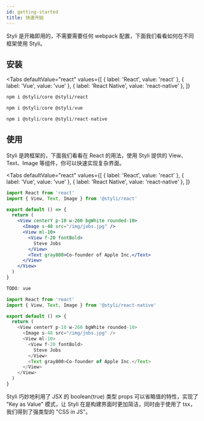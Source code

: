 ```yaml
---
id: getting-started
title: 快速开始
---
```



Styli 是开箱即用的，不需要需要任何 webpack 配置，下面我们看看如何在不同框架使用 Styli。

## 安装

<Tabs
  defaultValue="react"
  values={[
    { label: 'React', value: 'react' },
    { label: 'Vue', value: 'vue' },
    { label: 'React Native', value: 'react-native' },
  ]}
>
  <TabItem value="react">


```bash
npm i @styli/core @styli/react
```

  </TabItem>
  <TabItem value="vue">


```js
npm i @styli/core @styli/vue
```

  </TabItem>


  <TabItem value="react-native">


```js
npm i @styli/core @styli/react-native
```

  </TabItem>
</Tabs>


## 使用

Styli 是跨框架的，下面我们看看在 React 的用法，使用 Styli 提供的 View、Text、Image 等组件，你可以快速实现复杂界面。

<GettingStarted />

<Tabs
  defaultValue="react"
  values={[
    { label: 'React', value: 'react' },
    { label: 'Vue', value: 'vue' },
    { label: 'React Native', value: 'react-native' },
  ]}
>
  <TabItem value="react">


```jsx
import React from 'react'
import { View, Text, Image } from '@styli/react'

export default () => {
  return (
    <View centerY p-10 w-260 bgWhite rounded-10>
      <Image s-48 src="/img/jobs.jpg" />
      <View ml-10>
        <View f-20 fontBold>
          Steve Jobs
        </View>
        <Text gray800>Co-founder of Apple Inc.</Text>
      </View>
    </View>
  )
}
```

  </TabItem>
  <TabItem value="vue">


```js
TODO: vue
```

  </TabItem>


  <TabItem value="react-native">


```js
import React from 'react'
import { View, Text, Image } from '@styli/react-native'

export default () => {
  return (
    <View centerY p-10 w-260 bgWhite rounded-10>
      <Image s-48 src="/img/jobs.jpg" />
      <View ml-10>
        <View f-20 fontBold>
          Steve Jobs
        </View>
        <Text gray800>Co-founder of Apple Inc.</Text>
      </View>
    </View>
  )
}
```

  </TabItem>
</Tabs>


Styli 巧妙地利用了 JSX 的 boolean(true) 类型 props 可以省略值的特性，实现了 "Key as Value" 模式，让 Styli 在是构建界面时更加简洁，同时由于使用了 tsx，我们得到了强类型的 "CSS in JS"。
